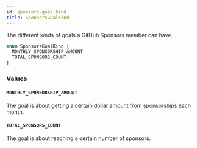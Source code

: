 ```yaml
---
id: sponsors-goal-kind
title: SponsorsGoalKind
---
```


The different kinds of goals a GitHub Sponsors member can have.

```graphql
enum SponsorsGoalKind {
  MONTHLY_SPONSORSHIP_AMOUNT
  TOTAL_SPONSORS_COUNT
}
```

### Values

#### `MONTHLY_SPONSORSHIP_AMOUNT`

The goal is about getting a certain dollar amount from sponsorships each month.

#### `TOTAL_SPONSORS_COUNT`

The goal is about reaching a certain number of sponsors.
